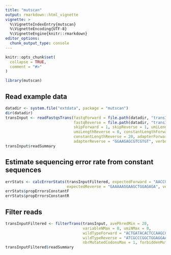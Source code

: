 ```yaml
---
title: "mutscan"
output: rmarkdown::html_vignette
vignette: >
  %\VignetteIndexEntry{mutscan}
  %\VignetteEncoding{UTF-8}
  %\VignetteEngine{knitr::rmarkdown}
editor_options: 
  chunk_output_type: console
---
```


```r
knitr::opts_chunk$set(
  collapse = TRUE,
  comment = "#>"
)
```

```r
library(mutscan)
```

## Read example data

```r
datadir <- system.file("extdata", package = "mutscan")
dir(datadir)
transInput <- readFastqsTrans(fastqForward = file.path(datadir, "transInput_1.fastq.gz"),
                              fastqReverse = file.path(datadir, "transInput_2.fastq.gz"),
                              skipForward = 1, skipReverse = 1, umiLengthForward = 10, 
                              umiLengthReverse = 8, constantLengthForward = 18,
                              constantLengthReverse = 20, adapterForward = "GGAAGAGCACACGTC", 
                              adapterReverse = "GGAAGAGCGTCGTGT", verbose = TRUE)
transInput$readSummary
```

## Estimate sequencing error rate from constant sequences

```r
errStats <- calcErrorStats(transInputFiltered, expectedForward = "AACCGGAGGAGGGAGCTG", 
                           expectedReverse = "GAAAAAGGAAGCTGGAGAGA", verbose = TRUE)
errStats$propErrorsConstantF
errStats$propErrorsConstantR
```

## Filter reads

```r
transInputFiltered <- filterTrans(transInput, avePhredMin = 20, 
                                  variableNMax = 0, umiNMax = 0, 
                                  wildTypeForward = "ACTGATACACTCCAAGCGGAGACAGACCAACTAGAAGATGAGAAGTCTGCTTTGCAGACCGAGATTGCCAACCTGCTGAAGGAGAAGGAAAAACTA",
                                  wildTypeReverse = "ATCGCCCGGCTGGAGGAAAAAGTGAAAACCTTGAAAGCTCAGAACTCGGAGCTGGCGTCCACGGCCAACATGCTCAGGGAACAGGTGGCACAGCTT", 
                                  nbrMutatedCodonsMax = 1, forbiddenMutatedCodon = "NNW")
transInputFiltered$readSummary
```

